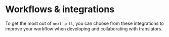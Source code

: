 
# Workflows & integrations

To get the most out of `next-intl`, you can choose from these integrations to improve your workflow when developing and collaborating with translators.

<Cards className="mt-8 lg:w-1/2">
  <Card title="TypeScript integration" href="/docs/workflows/typescript" />
  <Card
    title="Localization management with Crowdin"
    href="/docs/workflows/localization-management"
  />
  <Card title="VSCode integration" href="/docs/workflows/vscode-integration" />
  <Card title="Linting" href="/docs/workflows/linting" />
</Cards>
